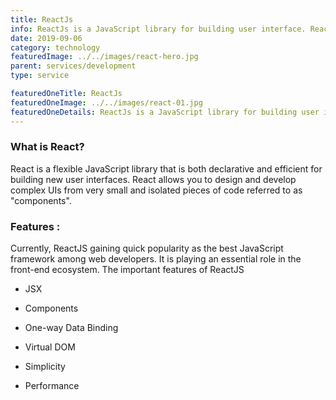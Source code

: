 ```yaml
---
title: ReactJs
info: ReactJs is a JavaScript library for building user interface. React (also known as React.js or ReactJS) is a free and open-source front-end JavaScript library for building user interfaces or UI components.
date: 2019-09-06
category: technology
featuredImage: ../../images/react-hero.jpg
parent: services/development
type: service

featuredOneTitle: ReactJs
featuredOneImage: ../../images/react-01.jpg
featuredOneDetails: ReactJs is a JavaScript library for building user interface. React (also known as React.js or ReactJS) is a free and open-source front-end JavaScript library for building user interfaces or UI components. It is maintained by Facebook and a community of individual developers and companies.
---
```


### What is React?

React is a flexible JavaScript library that is both declarative and efficient for building new user interfaces. React allows you to design and develop complex UIs from very small and isolated pieces of code referred to as "components".

### Features :

Currently, ReactJS gaining quick popularity as the best JavaScript framework among web developers. It is playing an essential role in the front-end ecosystem. The important features of ReactJS

- JSX

- Components

- One-way Data Binding

- Virtual DOM

- Simplicity

- Performance
